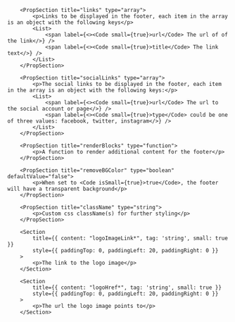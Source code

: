 
<PackageInstallGuide packageName="@wpmudev/sui-footer" />

<Section title="Props" border={true}>

    	<PropSection title="links" type="array">
    		<p>Links to be displayed in the footer, each item in the array is an object with the following keys</p>
    		<List>
    			<span label={<><Code small={true}>url</Code> The url of of the link</>} />
    			<span label={<><Code small={true}>title</Code> The link text</>} />
    		</List>
    	</PropSection>

    	<PropSection title="socialLinks" type="array">
    		<p>The social links to be displayed in the footer, each item in the array is an object with the following keys:</p>
    		<List>
    			<span label={<><Code small={true}>url</Code> The url to the social account or page</>} />
    			<span label={<><Code small={true}>type</Code> could be one of three values: facebook, twitter, instagram</>} />
    		</List>
    	</PropSection>

    	<PropSection title="renderBlocks" type="function">
    		<p>A function to render additional content for the footer</p>
    	</PropSection>

		<PropSection title="removeBGColor" type="boolean" defaultValue="false">
    		<p>When set to <Code isSmall={true}>true</Code>, the footer will have a transparent background</p>
    	</PropSection>

		<PropSection title="className" type="string">
    		<p>Custom css className(s) for further styling</p>
    	</PropSection>

		<Section
    		title={{ content: "logoImageLink*", tag: 'string', small: true }}
    		style={{ paddingTop: 0, paddingLeft: 20, paddingRight: 0 }}
    	>
    		<p>The link to the logo image</p>
    	</Section>

		<Section
    		title={{ content: "logoHref*", tag: 'string', small: true }}
    		style={{ paddingTop: 0, paddingLeft: 20, paddingRight: 0 }}
    	>
    		<p>The url the logo image points to</p>
    	</Section>

</Section>
